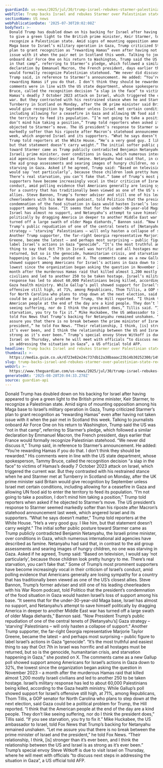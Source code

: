 ```yaml
---
guardianId: us-news/2025/jul/30/trump-israel-rebukes-starmer-palestinian-state
webTitle: Trump backs Israel and rebukes Starmer over Palestinian state recognition
sectionName: US news
webPublicationDate: '2025-07-30T20:02:08Z'
bodyText: >-
  Donald Trump has doubled down on his backing for Israel after having appeared
  to give a green light to the British prime minister, Keir Starmer, to
  recognize a Palestinian state. Amid signs of mounting opposition among his
  Maga base to Israel’s military operation in Gaza, Trump criticized Starmer’s
  plan to grant recognition as “rewarding Hamas” even after having not taken
  issue with it when the pair met in Scotland this week. Talking to journalists
  onboard Air Force One on his return to Washington, Trump said the US was “not
  in that camp”, referring to Starmer’s pledge, which followed a similar
  declaration by Emmanuel Macron, the French president, days earlier that France
  would formally recognize Palestinian statehood. “We never did discuss it,”
  Trump said, in reference to Starmer’s announcement. He added: “You’re
  rewarding Hamas if you do that. I don’t think they should be rewarded.” His
  comments were in line with the US state department, whose spokesperson, Tammy
  Bruce, called the recognition decision “a slap in the face” to victims of
  Hamas’s deadly 7 October 2023 attack on Israel, which triggered the current
  war. But they contrasted with his restrained stance when he and Starmer met at
  Turnberry in Scotland on Monday, after the UK prime minister said Britain
  would give recognition by September unless Israel met certain conditions,
  including allowing for a ceasefire in Gaza and allowing UN food aid to enter
  the territory to feed its population. “I’m not going to take a position, I
  don’t mind him taking a position,” Trump told reporters when asked if he
  objected to Starmer’s move. The US president’s response to Starmer seemed
  markedly softer than his riposte after Macron’s statehood announcement last
  week, which angered Israel and its supporters. “What he says doesn’t matter,”
  Trump told reporters at the White House. “He’s a very good guy. I like him,
  but that statement doesn’t carry weight.” The initial softer public posture
  toward Starmer came as Trump publicly contradicted Benjamin Netanyahu, the
  Israeli prime minister, over conditions in Gaza, which numerous international
  aid agencies have described as famine. Netanyahu had said that, in contrast to
  the aid group assessments and searing images of hungry children, no one was
  starving in Gaza. Asked if he agreed, Trump said: “Based on television, I
  would say ‘not particularly’, because those children look pretty hungry to me.
  There’s real starvation, you can’t fake that.” Some of Trump’s most prominent
  supporters have become increasingly vocal in their criticism of Israel’s
  conduct, amid polling evidence that Americans generally are losing sympathy
  for a country that has traditionally been viewed as one of the US’s closest
  allies. Steve Bannon, Trump’s former adviser and still one of his leading
  cheerleaders with his War Room podcast, told Politico that the president’s
  condemnation of the food situation in Gaza would hasten Israel’s loss of
  support among his base. “It seems that for the under-30-year-old Maga base,
  Israel has almost no support, and Netanyahu’s attempt to save himself
  politically by dragging America in deeper to another Middle East war has
  turned off a large swath of older Maga diehards,” Bannon said. “Now President
  Trump’s public repudiation of one of the central tenets of [Netanyahu’s] Gaza
  strategy – ‘starving’ Palestinians – will only hasten a collapse of support.”
  Another Trump supporter, the far-right Georgia representative Marjorie Taylor
  Greene, became the latest – and perhaps most surprising – public figure to
  label Israel’s actions in Gaza “genocide”. “It’s the most truthful and easiest
  thing to say that Oct 7th in Israel was horrific and all hostages must be
  returned, but so is the genocide, humanitarian crisis, and starvation
  happening in Gaza,” she posted on X. The comments came as a new Gallup poll
  showed support among Americans for Israel’s actions in Gaza down to 32%, the
  lowest since the organization began asking the question in November 2023 – a
  month after the murderous Hamas raid that killed almost 1,200 mostly Israeli
  civilians and led to another 250 to be taken hostage. Israel’s military
  response has led to about 60,000 Palestinians being killed, according to the
  Gaza health ministry. While Gallup’s poll showed support for Israel’s
  offensive still high, at 71%, among Republicans, Thom Tillis, a GOP senator
  for North Carolina who plans to step down at the next election, said Gaza
  could be a political problem for Trump, the Hill reported. “I think that the
  American people at the end of the day are a kind people. They don’t like
  seeing suffering, nor do I think the president does,” Tillis said. “If you see
  starvation, you try to fix it.” Mike Huckabee, the US ambassador to Israel,
  told Fox News that Trump’s backing for Netanyahu remained unshaken. “Let me
  assure you that there is no break between the prime minister of Israel and the
  president,” he told Fox News. “Their relationship, I think, [is] stronger than
  it’s ever been, and I think the relationship between the US and Israel is as
  strong as it’s ever been.” Trump’s special envoy Steve Witkoff is due to visit
  Israel on Thursday, where he will meet with officials “to discuss next steps
  in addressing the situation in Gaza”, a US official told AFP.
headline: Trump backs Israel and rebukes Starmer over Palestinian state recognition
thumbnail: >-
  https://media.guim.co.uk/d723e82e24c737db12a38baaac23b14b30252300/149_0_4749_3800/500.jpg
slug: trump-backs-israel-and-rebukes-starmer-over-palestinian-state-recognition
webUrl: >-
  https://www.theguardian.com/us-news/2025/jul/30/trump-israel-rebukes-starmer-palestinian-state
generatedAt: '2025-08-28T20:04:33.278Z'
source: guardian-api
---
```

Donald Trump has doubled down on his backing for Israel after having appeared to give a green light to the British prime minister, Keir Starmer, to recognize a Palestinian state. Amid signs of mounting opposition among his Maga base to Israel’s military operation in Gaza, Trump criticized Starmer’s plan to grant recognition as “rewarding Hamas” even after having not taken issue with it when the pair met in Scotland this week. Talking to journalists onboard Air Force One on his return to Washington, Trump said the US was “not in that camp”, referring to Starmer’s pledge, which followed a similar declaration by Emmanuel Macron, the French president, days earlier that France would formally recognize Palestinian statehood. “We never did discuss it,” Trump said, in reference to Starmer’s announcement. He added: “You’re rewarding Hamas if you do that. I don’t think they should be rewarded.” His comments were in line with the US state department, whose spokesperson, Tammy Bruce, called the recognition decision “a slap in the face” to victims of Hamas’s deadly 7 October 2023 attack on Israel, which triggered the current war. But they contrasted with his restrained stance when he and Starmer met at Turnberry in Scotland on Monday, after the UK prime minister said Britain would give recognition by September unless Israel met certain conditions, including allowing for a ceasefire in Gaza and allowing UN food aid to enter the territory to feed its population. “I’m not going to take a position, I don’t mind him taking a position,” Trump told reporters when asked if he objected to Starmer’s move. The US president’s response to Starmer seemed markedly softer than his riposte after Macron’s statehood announcement last week, which angered Israel and its supporters. “What he says doesn’t matter,” Trump told reporters at the White House. “He’s a very good guy. I like him, but that statement doesn’t carry weight.” The initial softer public posture toward Starmer came as Trump publicly contradicted Benjamin Netanyahu, the Israeli prime minister, over conditions in Gaza, which numerous international aid agencies have described as famine. Netanyahu had said that, in contrast to the aid group assessments and searing images of hungry children, no one was starving in Gaza. Asked if he agreed, Trump said: “Based on television, I would say ‘not particularly’, because those children look pretty hungry to me. There’s real starvation, you can’t fake that.” Some of Trump’s most prominent supporters have become increasingly vocal in their criticism of Israel’s conduct, amid polling evidence that Americans generally are losing sympathy for a country that has traditionally been viewed as one of the US’s closest allies. Steve Bannon, Trump’s former adviser and still one of his leading cheerleaders with his War Room podcast, told Politico that the president’s condemnation of the food situation in Gaza would hasten Israel’s loss of support among his base. “It seems that for the under-30-year-old Maga base, Israel has almost no support, and Netanyahu’s attempt to save himself politically by dragging America in deeper to another Middle East war has turned off a large swath of older Maga diehards,” Bannon said. “Now President Trump’s public repudiation of one of the central tenets of [Netanyahu’s] Gaza strategy – ‘starving’ Palestinians – will only hasten a collapse of support.” Another Trump supporter, the far-right Georgia representative Marjorie Taylor Greene, became the latest – and perhaps most surprising – public figure to label Israel’s actions in Gaza “genocide”. “It’s the most truthful and easiest thing to say that Oct 7th in Israel was horrific and all hostages must be returned, but so is the genocide, humanitarian crisis, and starvation happening in Gaza,” she posted on X. The comments came as a new Gallup poll showed support among Americans for Israel’s actions in Gaza down to 32%, the lowest since the organization began asking the question in November 2023 – a month after the murderous Hamas raid that killed almost 1,200 mostly Israeli civilians and led to another 250 to be taken hostage. Israel’s military response has led to about 60,000 Palestinians being killed, according to the Gaza health ministry. While Gallup’s poll showed support for Israel’s offensive still high, at 71%, among Republicans, Thom Tillis, a GOP senator for North Carolina who plans to step down at the next election, said Gaza could be a political problem for Trump, the Hill reported. “I think that the American people at the end of the day are a kind people. They don’t like seeing suffering, nor do I think the president does,” Tillis said. “If you see starvation, you try to fix it.” Mike Huckabee, the US ambassador to Israel, told Fox News that Trump’s backing for Netanyahu remained unshaken. “Let me assure you that there is no break between the prime minister of Israel and the president,” he told Fox News. “Their relationship, I think, [is] stronger than it’s ever been, and I think the relationship between the US and Israel is as strong as it’s ever been.” Trump’s special envoy Steve Witkoff is due to visit Israel on Thursday, where he will meet with officials “to discuss next steps in addressing the situation in Gaza”, a US official told AFP.

